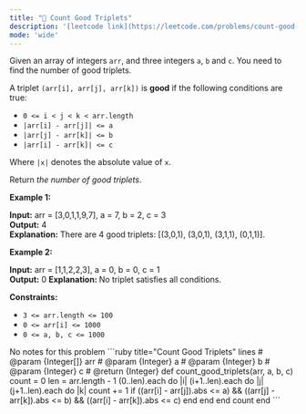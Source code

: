 ```yaml
---
title: "🧩 Count Good Triplets"
description: '[leetcode link](https://leetcode.com/problems/count-good-triplets/description/)'
mode: 'wide'
---
```

<Tabs>
  <Tab title="Question" icon="circle-question" iconType="regular">
    <Card>
      <p>Given an array of integers <code>arr</code>, and three integers&nbsp;<code>a</code>,&nbsp;<code>b</code>&nbsp;and&nbsp;<code>c</code>. You need to find the number of good triplets.</p>  <p>A triplet <code>(arr[i], arr[j], arr[k])</code>&nbsp;is <strong>good</strong> if the following conditions are true:</p>  <ul>  <li><code>0 &lt;= i &lt; j &lt; k &lt;&nbsp;arr.length</code></li>  <li><code>|arr[i] - arr[j]| &lt;= a</code></li>  <li><code>|arr[j] - arr[k]| &lt;= b</code></li>  <li><code>|arr[i] - arr[k]| &lt;= c</code></li> </ul>  <p>Where <code>|x|</code> denotes the absolute value of <code>x</code>.</p>  <p>Return<em> the number of good triplets</em>.</p>   <p><strong class="example">Example 1:</strong></p>   <strong>Input:</strong> arr = [3,0,1,1,9,7], a = 7, b = 2, c = 3 <br/> <strong>Output:</strong> 4 <br/> <strong>Explanation:</strong>&nbsp;There are 4 good triplets: [(3,0,1), (3,0,1), (3,1,1), (0,1,1)].   <p><strong class="example">Example 2:</strong></p>   <strong>Input:</strong> arr = [1,1,2,2,3], a = 0, b = 0, c = 1 <br/> <strong>Output:</strong> 0 <strong>Explanation: </strong>No triplet satisfies all conditions.    <p><strong>Constraints:</strong></p>  <ul>  <li><code>3 &lt;= arr.length &lt;= 100</code></li>  <li><code>0 &lt;= arr[i] &lt;= 1000</code></li>  <li><code>0 &lt;= a, b, c &lt;= 1000</code></li> </ul>
    </Card>
  </Tab>
  <Tab title="Solution" icon="lightbulb" iconType="regular" >
    <Card>
      No notes for this problem
</Card>
  <Expandable title="code">
    <CodeGroup dropdown>
```ruby title="Count Good Triplets" lines
# @param {Integer[]} arr
# @param {Integer} a
# @param {Integer} b
# @param {Integer} c
# @return {Integer}
def count_good_triplets(arr, a, b, c)
  count = 0
  len = arr.length - 1
  (0..len).each do |i|
      (i+1..len).each do |j|
          (j+1..len).each do |k|
              count += 1 if ((arr[i] - arr[j]).abs <= a) && ((arr[j] - arr[k]).abs <= b) && ((arr[i] - arr[k]).abs <= c)
          end
      end
  end
  count  
end
```
    </CodeGroup>
  </Expandable>
  </Tab>
</Tabs>